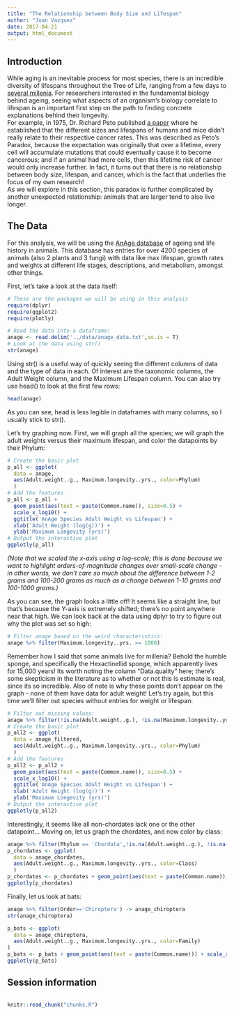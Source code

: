 ```yaml
---
title: "The Relationship between Body Size and Lifespan"
author: "Juan Vazquez"
date: 2017-04-21
output: html_document
---
```


## Introduction

While aging is an inevitable process for most species, there is an incredible diversity
of lifespans throughout the Tree of Life, ranging from a few days to [several millenia][]. For researchers interested
in the fundamental biology behind ageing, seeing what aspects of an organism's biology
correlate to lifespan is an important first step on the path to finding concrete explanations 
behind their longevity.  
For example, in 1975, Dr. Richard Peto published [a paper][]
where he established that the different sizes and lifespans of humans and mice didn't really 
relate to their respective cancer rates. This was described as Peto's Paradox, because 
the expectation was originally that over a lifetime, every cell will accumulate mutations that 
could eventually cause it to become cancerous; and if an animal had more cells, then this 
lifetime risk of cancer would only increase further. In fact, it turns out that there 
is no relationship between body size, lifespan, and cancer, which is the fact that 
underlies the focus of my own research!  
As we will explore in this section, this paradox is further complicated by another 
unexpected relationship: animals that are larger tend to also live longer.

## The Data

For this analysis, we will be using the [AnAge database][] of ageing and life history 
in animals. This database has entries for over 4200 species of animals 
(also 2 plants and 3 fungi) with data like max lifespan, growth rates and weights at
different life stages, descriptions, and metabolism, amongst other things.  

First, let's take a look at the data itself:

```r
# These are the packages we will be using in this analysis
require(dplyr)
require(ggplot2)
require(plotly)
```

```r
# Read the data into a dataframe:
anage <- read.delim('../data/anage_data.txt',as.is = T)
# Look at the data using str()
str(anage)
```

Using str() is a useful way of quickly seeing the different columns of data 
and the type of data in each. Of interest are the taxonomic columns, the  
Adult Weight column, and the Maximum Lifespan column.
You can also try use head() to look at the first few rows:  

```r
head(anage)
```

As you can see, head is less legible in dataframes with many columns, so I usually stick to str().  
  
Let's try graphing now. First, we will graph all the species; we 
will graph the adult weights versus their maximum lifespan, and color the 
datapoints by their Phylum:  


```r
# Create the basic plot
p_all <- ggplot(
  data = anage,
  aes(Adult.weight..g., Maximum.longevity..yrs., color=Phylum)
  )
# Add the features
p_all <- p_all + 
  geom_point(aes(text = paste(Common.name)), size=0.5) + 
  scale_x_log10() + 
  ggtitle('AnAge Species Adult Weight vs Lifespan') + 
  xlab('Adult Weight (log(g))') + 
  ylab('Maximum Longevity (yrs)')
# Output the interactive plot
ggplotly(p_all)
```

*(Note that we scaled the x-axis using a log-scale; this is done because we want 
to highlight orders-of-magnitude changes over small-scale change - in other words,
we don't care so much about the difference between 1-2 grams and 100-200 grams as
much as a change between 1-10 grams and 100-1000 grams.)*  

As you can see, the graph looks a little off! It seems like a straight line, 
but that's because the Y-axis is extremely shifted; there's no point anywhere
near that high. We can look back at the data using dplyr to try to figure 
out why the plot was set so high:  

```r
# Filter anage based on the weird characteristics:
anage %>% filter(Maximum.longevity..yrs. >= 1000)
```
Remember how I said that some animals live for millenia? Behold the humble sponge, 
and specifically the Hexactinellid sponge, which apparently lives for 15,000 years! 
Its worth noting the column "Data.quality" here; there's some skepticism in the 
literature as to whether or not this is estimate is real, since its so incredible. 
Also of note is why these points don't appear on the graph - none of them have 
data for adult weight! Let's try again, but this time we'll filter out species
without entries for weight or lifespan:  


```r
# Filter out missing values:
anage %>% filter(!is.na(Adult.weight..g.), !is.na(Maximum.longevity..yrs.)) -> anage_filtered
# Create the basic plot
p_all2 <- ggplot(
  data = anage_filtered,
  aes(Adult.weight..g., Maximum.longevity..yrs., color=Phylum)
  )
# Add the features
p_all2 <- p_all2 + 
  geom_point(aes(text = paste(Common.name)), size=0.5) + 
  scale_x_log10() + 
  ggtitle('AnAge Species Adult Weight vs Lifespan') + 
  xlab('Adult Weight (log(g))') + 
  ylab('Maximum Longevity (yrs)')
# Output the interactive plot
ggplotly(p_all2)
```

Interestingly, it seems like all non-chordates lack one or the other datapoint... 
Moving on, let us graph the chordates, and now color by class:  

```r
anage %>% filter(Phylum == 'Chordata',!is.na(Adult.weight..g.), !is.na(Maximum.longevity..yrs.)) -> anage_chordates
p_chordates <- ggplot(
  data = anage_chordates,
  aes(Adult.weight..g., Maximum.longevity..yrs., color=Class)
  )
p_chordates <- p_chordates + geom_point(aes(text = paste(Common.name)), size=0.5) + scale_x_log10() + ggtitle('AnAge Species Adult Weight vs Lifespan') + xlab('Adult Weight (log(g))') + ylab('Maximum Longevity (yrs)')
ggplotly(p_chordates)

```

Finally, let us look at bats:

```r

anage %>% filter(Order=='Chiroptera') -> anage_chiroptera
str(anage_chiroptera)

p_bats <- ggplot(
  data = anage_chiroptera,
  aes(Adult.weight..g., Maximum.longevity..yrs., color=Family)
)
p_bats <- p_bats + geom_point(aes(text = paste(Common.name))) + scale_x_log10() + ggtitle('Chiroptera Adult Weight vs Lifespan') + xlab('Adult Weight (log(g))') + ylab('Maximum Longevity (yrs)')
ggplotly(p_bats)
```


## Session information

<!-- Insert the session information into the document -->
```r
```
<!-- The file analysis/chunks.R contains chunks that define default settings
shared across the workflowr files. -->
```r
knitr::read_chunk("chunks.R")
```

<!-- Update knitr chunk options -->
```r
```

<!-- Insert the date the file was last updated -->
```r
```

<!-- Insert the code version (Git commit SHA1) if Git repository exists and R
 package git2r is installed -->
```r
```


[several millenia]: https://www.ncbi.nlm.nih.gov/pmc/articles/PMC4133289/
[a paper]: https://www.ncbi.nlm.nih.gov/pubmed/1212409
[AnAge database]: http://genomics.senescence.info/species/
